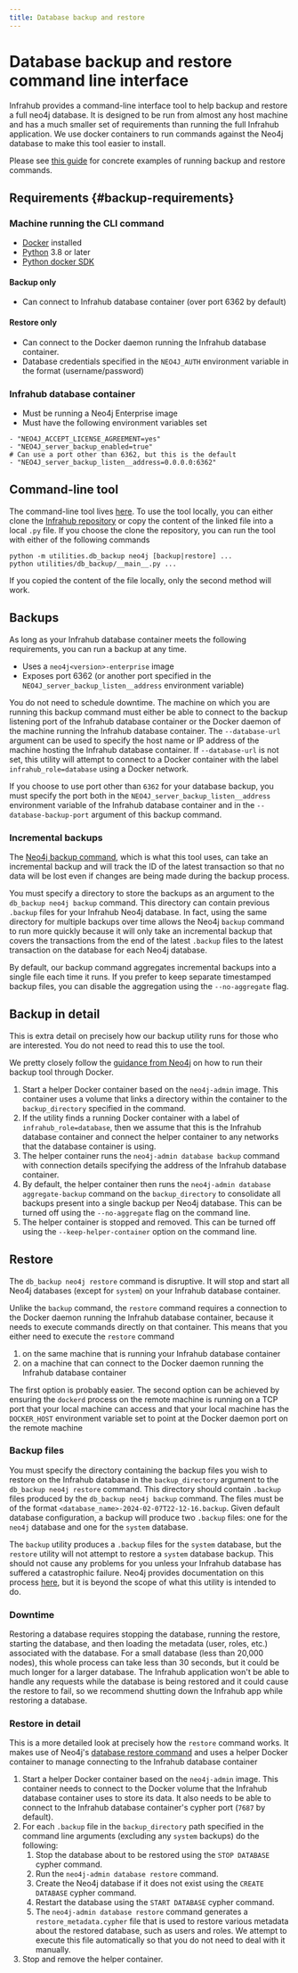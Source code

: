```yaml
---
title: Database backup and restore
---
```


# Database backup and restore command line interface

Infrahub provides a command-line interface tool to help backup and restore a full neo4j database. It is designed to be run from almost any host machine and has a much smaller set of requirements than running the full Infrahub application. We use docker containers to run commands against the Neo4j database to make this tool easier to install.

Please see [this guide](/guides/database-backup) for concrete examples of running backup and restore commands.

## Requirements {#backup-requirements}

### Machine running the CLI command
- [Docker](https://www.docker.com/) installed
- [Python](https://www.python.org/) 3.8 or later
- [Python docker SDK](https://docker-py.readthedocs.io/en/stable/index.html)

#### Backup only
- Can connect to Infrahub database container (over port 6362 by default)

#### Restore only
- Can connect to the Docker daemon running the Infrahub database container.
- Database credentials specified in the `NEO4J_AUTH` environment variable in the format (username/password)

### Infrahub database container
- Must be running a Neo4j Enterprise image
- Must have the following environment variables set 
```
- "NEO4J_ACCEPT_LICENSE_AGREEMENT=yes"
- "NEO4J_server_backup_enabled=true"
# Can use a port other than 6362, but this is the default
- "NEO4J_server_backup_listen__address=0.0.0.0:6362" 
```

## Command-line tool

The command-line tool lives [here](https://github.com/opsmill/infrahub/tree/stable/utilities/db_backup/__main__.py). To use the tool locally, you can either clone the [Infrahub repository](https://github.com/opsmill/infrahub) or copy the content of the linked file into a local `.py` file. If you choose the clone the repository, you can run the tool with either of the following commands
```
python -m utilities.db_backup neo4j [backup|restore] ...
python utilities/db_backup/__main__.py ...
```
If you copied the content of the file locally, only the second method will work.

## Backups

As long as your Infrahub database container meets the following requirements, you can run a backup at any time.

- Uses a `neo4j<version>-enterprise` image
- Exposes port 6362 (or another port specified in the `NEO4J_server_backup_listen__address` environment variable)

You do not need to schedule downtime. The machine on which you are running this backup command must either be able to connect to the backup listening port of the Infrahub database container or the Docker daemon of the machine running the Infrahub database container. The `--database-url` argument can be used to specify the host name or IP address of the machine hosting the Infrahub database container. If `--database-url` is not set, this utility will attempt to connect to a Docker container with the label `infrahub_role=database` using a Docker network.

If you choose to use port other than `6362` for your database backup, you must specify the port both in the `NEO4J_server_backup_listen__address` environment variable of the Infrahub database container and in the `--database-backup-port` argument of this backup command.

### Incremental backups

The [Neo4j backup command](https://neo4j.com/docs/operations-manual/current/backup-restore/online-backup/), which is what this tool uses, can take an incremental backup and will track the ID of the latest transaction so that no data will be lost even if changes are being made during the backup process.

You must specify a directory to store the backups as an argument to the `db_backup neo4j backup` command. This directory can contain previous `.backup` files for your Infrahub Neo4j database. In fact, using the same directory for multiple backups over time allows the Neo4j `backup` command to run more quickly because it will only take an incremental backup that covers the transactions from the end of the latest `.backup` files to the latest transaction on the database for each Neo4j database.

By default, our backup command aggregates incremental backups into a single file each time it runs. If you prefer to keep separate timestamped backup files, you can disable the aggregation using the `--no-aggregate` flag.

## Backup in detail

This is extra detail on precisely how our backup utility runs for those who are interested. You do not need to read this to use the tool.

We pretty closely follow the [guidance from Neo4j](https://neo4j.com/docs/operations-manual/current/docker/backup-restore/#docker-neo4j-backup-admin) on how to run their backup tool through Docker.

1. Start a helper Docker container based on the `neo4j-admin` image. This container uses a volume that links a directory within the container to the `backup_directory` specified in the command.
2. If the utility finds a running Docker container with a label of `infrahub_role=database`, then we assume that this is the Infrahub database container and connect the helper container to any networks that the database container is using.
3. The helper container runs the `neo4j-admin database backup` command with connection details specifying the address of the Infrahub database container.
4. By default, the helper container then runs the `neo4j-admin database aggregate-backup` command on the `backup_directory` to consolidate all backups present into a single backup per Neo4j database. This can be turned off using the `--no-aggregate` flag on the command line.
5. The helper container is stopped and removed. This can be turned off using the `--keep-helper-container` option on the command line.

## Restore

The `db_backup neo4j restore` command is disruptive. It will stop and start all Neo4j databases (except for `system`) on your Infrahub database container.

Unlike the `backup` command, the `restore` command requires a connection to the Docker daemon running the Infrahub database container, because it needs to execute commands directly on that container. This means that you either need to execute the `restore` command 

1. on the same machine that is running your Infrahub database container
2. on a machine that can connect to the Docker daemon running the Infrahub database container

The first option is probably easier. The second option can be achieved by ensuring the `dockerd` process on the remote machine is running on a TCP port that your local machine can access and that your local machine has the `DOCKER_HOST` environment variable set to point at the Docker daemon port on the remote machine

### Backup files

You must specify the directory containing the backup files you wish to restore on the Infrahub database in the `backup_directory` argument to the `db_backup neo4j restore` command. This directory should contain `.backup` files produced by the `db_backup neo4j backup` command. The files must be of the format `<database_name>-2024-02-07T22-12-16.backup`. Given default database configuration, a backup will produce two `.backup` files: one for the `neo4j` database and one for the `system` database.

The `backup` utility produces a `.backup` files for the `system` database, but the `restore` utility will not attempt to restore a `system` database backup. This should not cause any problems for you unless your Infrahub database has suffered a catastrophic failure. Neo4j provides documentation on this process [here](https://neo4j.com/docs/operations-manual/current/clustering/disaster-recovery/#_restore_the_system_database), but it is beyond the scope of what this utility is intended to do.

### Downtime

Restoring a database requires stopping the database, running the restore, starting the database, and then loading the metadata (user, roles, etc.) associated with the database. For a small database (less than 20,000 nodes), this whole process can take less than 30 seconds, but it could be much longer for a larger database. The Infrahub application won't be able to handle any requests while the database is being restored and it could cause the restore to fail, so we recommend shutting down the Infrahub app while restoring a database.

### Restore in detail

This is a more detailed look at precisely how the `restore` command works. It makes use of Neo4j's [database restore command](https://neo4j.com/docs/operations-manual/current/backup-restore/restore-backup/) and uses a helper Docker container to manage connecting to the Infrahub database container

1. Start a helper Docker container based on the `neo4j-admin` image. This container needs to connect to the Docker volume that the Infrahub database container uses to store its data. It also needs to be able to connect to the Infrahub database container's cypher port (`7687` by default).
2. For each `.backup` file in the `backup_directory` path specified in the command line arguments (excluding any `system` backups) do the following:
    1. Stop the database about to be restored using the `STOP DATABASE` cypher command.
    2. Run the `neo4j-admin database restore` command.
    3. Create the Neo4j database if it does not exist using the `CREATE DATABASE` cypher command.
    4. Restart the database using the `START DATABASE` cypher command.
    5. The `neo4j-admin database restore` command generates a `restore_metadata.cypher` file that is used to restore various metadata about the restored database, such as users and roles. We attempt to execute this file automatically so that you do not need to deal with it manually.
3. Stop and remove the helper container.
